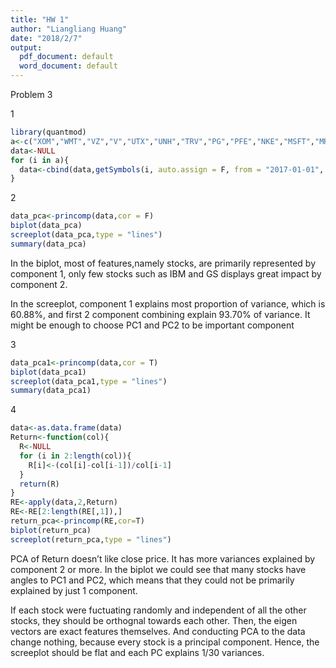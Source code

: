 ```yaml
---
title: "HW 1"
author: "Liangliang Huang"
date: "2018/2/7"
output:
  pdf_document: default
  word_document: default
---
```

Problem 3

1
```r
library(quantmod)
a<-c("XOM","WMT","VZ","V","UTX","UNH","TRV","PG","PFE","NKE","MSFT","MRK" ,"MMM","MCD","KO","JPM","JNJ","INTC","IBM","HD","GS","GE","DWDP","DIS","CVX","CSCO","CAT","BA","AXP","AAPL")
data<-NULL
for (i in a){
  data<-cbind(data,getSymbols(i, auto.assign = F, from = "2017-01-01", to = "2018-01-01")[,4])
}
```


2
```r
data_pca<-princomp(data,cor = F)
biplot(data_pca)
screeplot(data_pca,type = "lines")
summary(data_pca)
```
In the biplot, most of features,namely stocks, are primarily represented by component 1, only few stocks such as IBM and GS displays great impact by component 2.

In the screeplot, component 1 explains most proportion of variance, which is 60.88%, and first 2 component combining explain 93.70% of variance. It might be enough to choose PC1 and PC2 to be important component


3
```r
data_pca1<-princomp(data,cor = T)
biplot(data_pca1)
screeplot(data_pca1,type = "lines")
summary(data_pca1)
```

4
```r
data<-as.data.frame(data)
Return<-function(col){
  R<-NULL
  for (i in 2:length(col)){
    R[i]<-(col[i]-col[i-1])/col[i-1]
  }
  return(R)
}
RE<-apply(data,2,Return)
RE<-RE[2:length(RE[,1]),]
return_pca<-princomp(RE,cor=T)
biplot(return_pca)
screeplot(return_pca,type = "lines")
```

PCA of Return doesn't like close price. It has more variances explained by component 2 or more. In the biplot we could see that many stocks have angles to PC1 and PC2, which means that they could not be primarily explained by just 1 component.

If each stock were fuctuating randomly and independent of all the other stocks, they should be orthognal towards each other. Then, the eigen vectors are exact features themselves. And conducting PCA to the data change nothing, because every stock is a principal component. Hence, the screeplot should be flat and each PC explains 1/30 variances.


